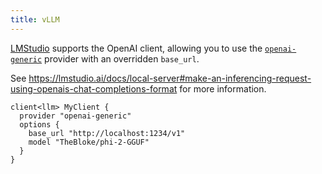 ```yaml
---
title: vLLM
---
```


[LMStudio](https://lmstudio.ai/docs) supports the OpenAI client, allowing you
to use the [`openai-generic`](/docs/snippets/clients/providers/openai) provider
with an overridden `base_url`.


See https://lmstudio.ai/docs/local-server#make-an-inferencing-request-using-openais-chat-completions-format for more information.

```baml BAML
client<llm> MyClient {
  provider "openai-generic"
  options {
    base_url "http://localhost:1234/v1"
    model "TheBloke/phi-2-GGUF"
  }
}
```
